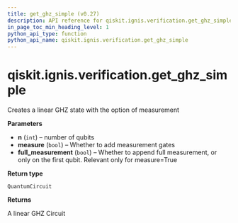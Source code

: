 ```yaml
---
title: get_ghz_simple (v0.27)
description: API reference for qiskit.ignis.verification.get_ghz_simple in qiskit v0.27
in_page_toc_min_heading_level: 1
python_api_type: function
python_api_name: qiskit.ignis.verification.get_ghz_simple
---
```


<span id="qiskit-ignis-verification-get-ghz-simple" />

# qiskit.ignis.verification.get\_ghz\_simple

<Function id="qiskit.ignis.verification.get_ghz_simple" isDedicatedPage={true} github="https://github.com/qiskit-community/qiskit-ignis/tree/stable/0.6/qiskit/ignis/verification/entanglement/linear.py" signature="get_ghz_simple(n, measure=True, full_measurement=True)">
  Creates a linear GHZ state with the option of measurement

  **Parameters**

  *   **n** (`int`) – number of qubits
  *   **measure** (`bool`) – Whether to add measurement gates
  *   **full\_measurement** (`bool`) – Whether to append full measurement, or only on the first qubit. Relevant only for measure=True

  **Return type**

  `QuantumCircuit`

  **Returns**

  A linear GHZ Circuit
</Function>

